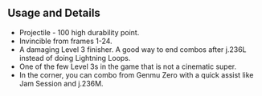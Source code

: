 ## Usage and Details

- Projectile - 100 high durability point.
- Invincible from frames 1-24.
- A damaging Level 3 finisher. A good way to end combos after <InputBlock>j.236L</InputBlock> instead of doing Lightning Loops.
- One of the few Level 3s in the game that is not a cinematic super.
- In the corner, you can combo from Genmu Zero with a quick assist like Jam Session and <InputBlock>j.236M</InputBlock>.
